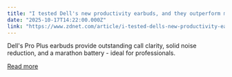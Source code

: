 ```yaml
---
title: "I tested Dell's new productivity earbuds, and they outperform my AirPods Pro on work calls"
date: "2025-10-17T14:22:00.000Z"
link: "https://www.zdnet.com/article/i-tested-dells-new-productivity-earbuds-and-they-outperform-my-airpods-pro-on-work-calls/"
---
```


Dell's Pro Plus earbuds provide outstanding call clarity, solid noise reduction, and a marathon battery - ideal for professionals.

[Read more](https://www.zdnet.com/article/i-tested-dells-new-productivity-earbuds-and-they-outperform-my-airpods-pro-on-work-calls/)
